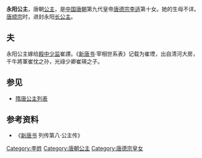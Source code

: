 {{東亞女性歷史人物
| 名稱=永阳公主
| 身份=[[唐朝|唐朝]]公主
| 畫像=
| 說明=
| 姓=李
| 名=
| 封爵=[[公主|公主]]
| 位號=
| 封號=永阳公主
| 出生年=
| 婚年=
| 逝世年=
| 諡號=
| 墳墓=
| 父親=[[唐德宗|唐德宗]][[李适|李适]]
| 夫=崔諲
|}}
'''永阳公主'''，唐朝[[公主|公主]]，是[[中国|中国]][[唐朝|唐朝]]第九代皇帝[[唐德宗|唐德宗]][[李适|李适]]第十女。她的生母不详。[[唐顺宗|唐顺宗]]时，进封永阳[[长公主|长公主]]。
==夫==
永阳公主嫁给[[殿中监|殿中少监]]崔諲。《[[新唐书|新唐书]]·宰相世系表》记载为崔堙，出自清河大房，千牛將軍崔忱之孙，光祿少卿崔瑛之子。

==参见==
*[[隋唐公主列表|隋唐公主列表]]
== 参考资料 ==
*《[[新唐书|新唐书]] 列传第八·公主传》
[[Category:李姓|Category:李姓]]
[[Category:唐朝公主|Category:唐朝公主]]
[[Category:唐德宗皇女|Category:唐德宗皇女]]